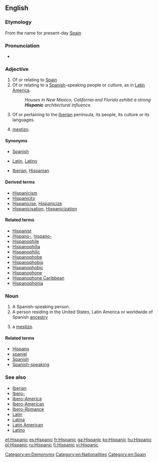 ==English==

===Etymology===
From {{term|Hispania}} the {{etyl|la}} name for present-day [[Spain]]

===Pronunciation===
* {{rhymes|ænɪk}}

===Adjective===
{{en-adj}}

# Of or relating to [[Spain]]
# Of or relating to a [[Spanish]]-speaking people or culture, as in [[Latin America]].
#: ''Houses in New Mexico, California and Florida exhibit a strong '''Hispanic''' architectural influence.''
# {{context|historical}} Of or pertaining to the [[Iberia]]n peninsula, its people, its culture or its languages.
# {{colloquial}} [[mestizo]].

====Synonyms====
* {{sense|of Spain}} [[Spanish]]
* {{sense|of Spanish-speaking people}} [[Latin]], [[Latino]]
* {{sense|of Iberia}} [[Iberian]], [[Hispanian]]

====Derived terms====
* [[Hispanicism]]
* [[Hispanicity]]
* [[Hispanicise]], [[Hispanicize]]
* [[Hispanicisation]], [[Hispanicization]]

====Related terms====
* [[Hispanist]]
* [[Hispano-]], [[hispano-]]
* [[Hispanophile]]
* [[Hispanophilia]]
* [[Hispanophilic]]
* [[Hispanophobe]]
* [[Hispanophobia]]
* [[Hispanophobic]]
* [[Hispanophone]]
* [[Hispanophone Caribbean]]
* [[Hispanophonia]]

===Noun===
{{en-noun}}

# A Spanish-speaking person.
# A person residing in the United States, Latin America or worldwide of Spanish [[ancestry]]
# {{colloquial}} a [[mestizo]].

====Related terms====
* [[Hispano]]
* [[spaniel]]
* [[Spanish]]
* [[Spanish-speaking]]

===See also===
* [[Iberian]]
* [[Ibero-]]
* [[Ibero-America]]
* [[Ibero-American]]
* [[Ibero-Romance]]
* [[Latin]]
* [[Latina]]
* [[Latin American]]
* [[Latino]]

[[Category:en:Demonyms]]
[[Category:en:Nationalities]]
[[Category:en:Spain]]

[[et:Hispanic]]
[[es:Hispanic]]
[[fr:Hispanic]]
[[ga:Hispanic]]
[[ko:Hispanic]]
[[hu:Hispanic]]
[[pl:Hispanic]]
[[ru:Hispanic]]
[[fi:Hispanic]]
[[vi:Hispanic]]